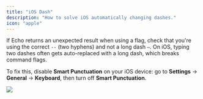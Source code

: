 ```yaml
---
title: "iOS Dash"
description: "How to solve iOS automatically changing dashes."
icon: "apple"
---
```


If Echo returns an unexpected result when using a flag, check that you're using the correct `--` (two hyphens) and not a long dash `—`. On iOS, typing two dashes often gets auto-replaced with a long dash, which breaks command flags.

To fix this, disable **Smart Punctuation** on your iOS device: go to **Settings** → **General** → **Keyboard**, then turn off **Smart Punctuation**.

<Frame>
  <img src="/images/ios-dash-fix.jpg" className="h-96 w-auto" />
</Frame>
